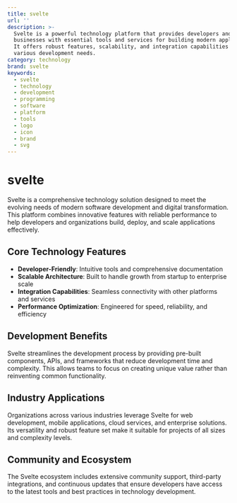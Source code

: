 ```yaml
---
title: svelte
url: ''
description: >-
  Svelte is a powerful technology platform that provides developers and
  businesses with essential tools and services for building modern applications.
  It offers robust features, scalability, and integration capabilities for
  various development needs.
category: technology
brand: svelte
keywords:
  - svelte
  - technology
  - development
  - programming
  - software
  - platform
  - tools
  - logo
  - icon
  - brand
  - svg
---
```


# svelte

Svelte is a comprehensive technology solution designed to meet the evolving needs of modern software development and digital transformation. This platform combines innovative features with reliable performance to help developers and organizations build, deploy, and scale applications effectively.

## Core Technology Features

- **Developer-Friendly**: Intuitive tools and comprehensive documentation
- **Scalable Architecture**: Built to handle growth from startup to enterprise scale
- **Integration Capabilities**: Seamless connectivity with other platforms and services
- **Performance Optimization**: Engineered for speed, reliability, and efficiency

## Development Benefits

Svelte streamlines the development process by providing pre-built components, APIs, and frameworks that reduce development time and complexity. This allows teams to focus on creating unique value rather than reinventing common functionality.

## Industry Applications

Organizations across various industries leverage Svelte for web development, mobile applications, cloud services, and enterprise solutions. Its versatility and robust feature set make it suitable for projects of all sizes and complexity levels.

## Community and Ecosystem

The Svelte ecosystem includes extensive community support, third-party integrations, and continuous updates that ensure developers have access to the latest tools and best practices in technology development.
